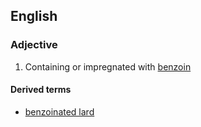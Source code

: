 ==English==

===Adjective===
{{en-adj}}

# {{lb|en|medicine}} Containing or impregnated with [[benzoin]]

====Derived terms====
* [[benzoinated lard]]
